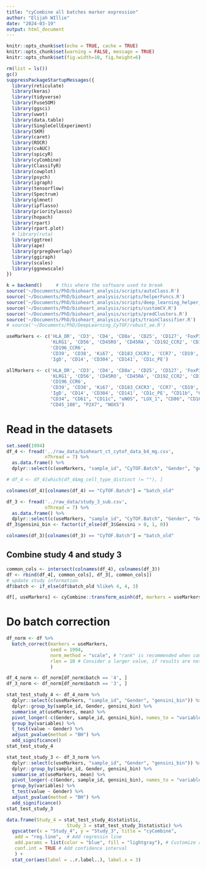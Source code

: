 ```yaml
---
title: "cyCombine all batches marker expression"
author: "Elijah WIllie"
date: "2024-03-19"
output: html_document
---
```


```r
knitr::opts_chunk$set(echo = TRUE, cache = TRUE)
knitr::opts_chunk$set(warning = FALSE, message = TRUE) 
knitr::opts_chunk$set(fig.width=10, fig.height=6) 
```

```r
rm(list = ls())
gc()
suppressPackageStartupMessages({
  library(reticulate)
  library(keras)
  library(tidyverse)
  library(FuseSOM)
  library(ggsci)
  library(uwot)
  library(data.table)
  library(SingleCellExperiment)
  library(SKM)
  library(caret)
  library(ROCR)
  library(cvAUC)
  library(spicyR)
  library(cyCombine)
  library(ClassifyR)
  library(cowplot)
  library(psych)
  library(igraph)
  library(tensorflow)
  library(Spectrum)
  library(glmnet)
  library(ipflasso)
  library(prioritylasso)
  library(hopach)
  library(rpart)
  library(rpart.plot)
  # library(ruta)
  library(ggtree)
  library(ape)
  library(grpregOverlap)
  library(ggiraph)
  library(scales)
  library(ggnewscale)
})

k = backend()     # this where the software used to break
source('~/Documents/PhD/bioheart_analysis/scripts/autoClass.R')
source('~/Documents/PhD/bioheart_analysis/scripts/helperFuncs.R')
source('~/Documents/PhD/bioheart_analysis/scripts/deep_learning_helper_funcs.R')
source('~/Documents/PhD/bioheart_analysis/scripts/customCV.R')
source('~/Documents/PhD/bioheart_analysis/scripts/predClusters.R')
source('~/Documents/PhD/bioheart_analysis/scripts/trainClassifier.R')
# source('~/Documents/PhD/DeepLearning_CyTOF/robust_ae.R')
```

```r
useMarkers <- c('HLA_DR', 'CD3', 'CD4', 'CD8a', 'CD25', 'CD127', 'FoxP3', 'CD27',
                'KLRG1', 'CD56', 'CD45RO', 'CD45RA', 'CD192_CCR2', 'CD194_CCR4',
                'CD196_CCR6',
                'CD39', 'CD38', 'Ki67', 'CD183_CXCR3', 'CCR7', 'CD19', 'CD20',
                'IgD', 'CD14', 'CD304', 'CD141', 'CD1c_PE')

allMarkers <- c('HLA_DR', 'CD3', 'CD4', 'CD8a', 'CD25', 'CD127', 'FoxP3', 'CD27',
                'KLRG1', 'CD56', 'CD45RO', 'CD45RA', 'CD192_CCR2', 'CD194_CCR4',
                'CD196_CCR6',
                'CD39', 'CD38', 'Ki67', 'CD183_CXCR3', 'CCR7', 'CD19', 'CD20',
                'IgD', 'CD14', 'CD304', 'CD141', 'CD1c_PE', "CD11b", "CD253_TRAIL",
                "CD34", "CD61", "CD11c", "eNOS", "LOX_1", "CD86", "CD16", "CD45_106",
                "CD45_108", "P2X7", "NOX5")
```

# Read in the datasets
```r
set.seed(1994)
df_4 <- fread('../raw_data/bioheart_ct_cytof_data_b4_mg.csv',
              nThread = 7) %>%
  as.data.frame() %>%
  dplyr::select(c(useMarkers, "sample_id", "CyTOF.Batch", "Gender", "gensini_bin"))

# df_4 <- df_4[which(df_4$mg_cell_type_distinct != ""), ]

colnames(df_4)[colnames(df_4) == "CyTOF.Batch"] = "batch_old"

```

```r
df_3 <- fread('../raw_data/study_3_sub.csv',
              nThread = 7) %>% 
  as.data.frame() %>%
  dplyr::select(c(useMarkers, "sample_id", "CyTOF.Batch", "Gender", "Gensini"))
df_3$gensini_bin <- factor(if_else(df_3$Gensini > 0, 1, 0))

colnames(df_3)[colnames(df_3) == "CyTOF.Batch"] = "batch_old"
```

## Combine study 4 and study 3
```r
common_cols <- intersect(colnames(df_4), colnames(df_3))
df <- rbind(df_4[, common_cols], df_3[, common_cols]) 
# update study information
df$batch <- if_else(df$batch_old %like% 4, 4, 3)
```

```r
df[, useMarkers] <- cyCombine::transform_asinh(df, markers = useMarkers)
```

# Do batch correction
```r
df_norm <- df %>%
  batch_correct(markers = useMarkers,
                seed = 1994,
                norm_method = "scale", # "rank" is recommended when combining data with heavy batch effects
                rlen = 10 # Consider a larger value, if results are not convincing (e.g. 100)
                )
```

```r
df_4_norm <- df_norm[df_norm$batch == '4', ]
df_3_norm <- df_norm[df_norm$batch == '3', ]
```

```r
stat_test_study_4 <- df_4_norm %>%
  dplyr::select(c(useMarkers, "sample_id", "Gender", "gensini_bin")) %>%
  dplyr::group_by(sample_id, Gender, gensini_bin) %>%
  summarise_at(useMarkers, mean) %>%
  pivot_longer(-c(Gender, sample_id, gensini_bin), names_to = "variables", values_to = "value") %>%
  group_by(variables) %>%
  t_test(value ~ Gender) %>%
  adjust_pvalue(method = "BH") %>%
  add_significance()
stat_test_study_4
```

```r
stat_test_study_3 <- df_3_norm %>%
  dplyr::select(c(useMarkers, "sample_id", "Gender", "gensini_bin")) %>%
  dplyr::group_by(sample_id, Gender, gensini_bin) %>%
  summarise_at(useMarkers, mean) %>%
  pivot_longer(-c(Gender, sample_id, gensini_bin), names_to = "variables", values_to = "value") %>%
  group_by(variables) %>%
  t_test(value ~ Gender) %>%
  adjust_pvalue(method = "BH") %>%
  add_significance()
stat_test_study_3
```

```r
data.frame(Study_4 = stat_test_study_4$statistic,
                      Study_3 = stat_test_study_3$statistic) %>%
  ggscatter(x = "Study_4", y = "Study_3", title = "cyCombine",
   add = "reg.line",  # Add regressin line
   add.params = list(color = "blue", fill = "lightgray"), # Customize reg. line
   conf.int = TRUE # Add confidence interval
   ) + 
  stat_cor(aes(label = ..r.label..), label.x = 3)
```